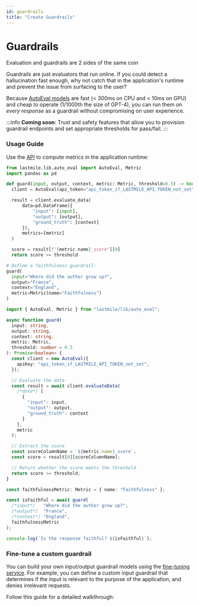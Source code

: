 ```yaml
---
id: guardrails
title: "Create Guardrails"
---
```




# Guardrails

Evaluation and guardrails are 2 sides of the same coin

Guardrails are just evaluators that run online. If you could detect a hallucination fast enough, why not catch that in the application's runtime
and prevent the issue from surfacing to the user?

Because [AutoEval models](/autoeval/models) are fast (< 300ms on CPU and < 10ms on GPU) and cheap to operate (1/1000th the size of GPT-4), you can run them
*on every response* as a guardrail without compromising on user experience.

:::info
**Coming soon**: Trust and safety features that allow you to provision guardrail endpoints and set appropriate thresholds for pass/fail.
:::

### Usage Guide

Use the [API](/sdk) to compute metrics in the application runtime: 

<Tabs groupId="guardrail">
  <TabItem value="python">
  
  ```python
from lastmile.lib.auto_eval import AutoEval, Metric
import pandas as pd

def guard(input, output, context, metric: Metric, threshold=0.5) -> bool:
    client = AutoEval(api_token="api_token_if_LASTMILE_API_TOKEN_not_set")

    result = client.evaluate_data(
        data=pd.DataFrame({
            "input": [input],
            "output": [output],
            "ground_truth": [context]
        }),
        metrics=[metric]
    )

    score = result[f"{metric.name}_score"][0]
    return score >= threshold

# Define a faithfulness guardrail:
guard(
    input="Where did the author grow up?",
    output="France",
    context="England",
    metric=Metric(name="Faithfulness")
)
```

</TabItem>
  <TabItem value="node.js">
  
  ```typescript
import { AutoEval, Metric } from "lastmile/lib/auto_eval";

async function guard(
    input: string,
    output: string,
    context: string,
    metric: Metric,
    threshold: number = 0.5
): Promise<boolean> {
    const client = new AutoEval({
      apiKey: "api_token_if_LASTMILE_API_TOKEN_not_set",
    });

    // Evaluate the data
    const result = await client.evaluateData(
      /*data*/ [
        {
          "input": input,
          "output": output,
          "ground_truth": context
        }
      ], 
      metric
    );

    // Extract the score
    const scoreColumnName = `${metric.name}_score`;
    const score = result[0][scoreColumnName];

    // Return whether the score meets the threshold
    return score >= threshold;
}

const faithfulnessMetric: Metric = { name: "Faithfulness" };

const isFaithful = await guard(
    /*input*/   "Where did the author grow up?",
    /*output*/  "France",
    /*context*/ "England",
    faithfulnessMetric
);

console.log(`Is the response faithful? ${isFaithful}`);
```

</TabItem>
</Tabs>

### Fine-tune a custom guardrail
You can build your own input/output guardrail models using the [fine-tuning service](/autoeval/fine-tune).
For example, you can define a custom input guardrail that determines if the input is relevant to the purpose of the application,
and denies irrelevant requests.

Follow this guide for a detailed walkthrough:

  <Card
    href="https://github.com/lastmile-ai/lastmile-docs/blob/main/cookbook/RAG_Guardrails.ipynb"
    title="Real-time guardrails"
    description="Build real-time guardrails in a RAG application using fine-tuned alBERTa 🍁 models."
    className="custom-card"
  />
